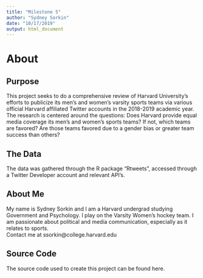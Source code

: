 ```yaml
---
title: "Milestone 5"
author: "Sydney Sorkin"
date: "10/17/2019"
output: html_document
---
```



# About
  
## Purpose
  
This project seeks to do a comprehensive review of Harvard University's efforts to publicize its men's and women's varsity sports teams via various official Harvard affiliated Twitter accounts in the 2018-2019 academic year. The research is centered around the questions: Does Harvard provide equal media coverage its men's and women's sports teams? If not, which teams are favored? Are those teams favored due to a gender bias or greater team success than others? 
  
## The Data  
  
The data was gathered through the R package "Rtweets", accessed through a Twitter Developer account and relevant API's. 

## About Me
  
My name is Sydney Sorkin and I am a Harvard undergrad studying Government and Psychology. I play on the Varsity Women's hockey team. I am passionate about political and media communication, especially as it relates to sports.   
Contact me at ssorkin@college.harvard.edu

## Source Code
  
The source code used to create this project can be found here. 

